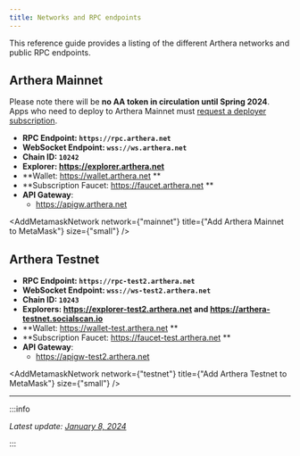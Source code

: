 ```yaml
---
title: Networks and RPC endpoints
---
```



This reference guide provides a listing of the different Arthera networks and public RPC endpoints.

## Arthera Mainnet

Please note there will be **no AA token in circulation until Spring 2024**. Apps who need to deploy to Arthera Mainnet must [request a deployer subscription](https://t.me/artherachain).

- **RPC Endpoint: `https://rpc.arthera.net`**
- **WebSocket Endpoint: `wss://ws.arthera.net`**
- **Chain ID: `10242`**
- **Explorer: https://explorer.arthera.net**
- **Wallet: https://wallet.arthera.net **
- **Subscription Faucet: https://faucet.arthera.net **
- **API Gateway**:
  - https://apigw.arthera.net

<AddMetamaskNetwork
  network={"mainnet"}
  title={"Add Arthera Mainnet to MetaMask"}
  size={"small"}
/>

## Arthera Testnet

- **RPC Endpoint: `https://rpc-test2.arthera.net`**
- **WebSocket Endpoint: `wss://ws-test2.arthera.net`**
- **Chain ID: `10243`**
- **Explorers: https://explorer-test2.arthera.net and https://arthera-testnet.socialscan.io**
- **Wallet: https://wallet-test.arthera.net **
- **Subscription Faucet: https://faucet-test.arthera.net **
- **API Gateway**:
  - https://apigw-test2.arthera.net

<AddMetamaskNetwork
  network={"testnet"}
  title={"Add Arthera Testnet to MetaMask"}
  size={"small"}
/>

---

:::info

_Latest update: [January 8, 2024](https://github.com/artheranet/arthera-docs)_

:::
